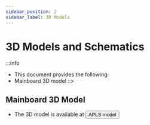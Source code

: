 ```yaml
---
sidebar_position: 2
sidebar_label: 3D Models
---
```




# 3D Models and Schematics

:::info
* This document provides the following:
* Mainboard 3D model
::>



## Mainboard 3D Model

* The 3D model is available at
    <Button variant="contained" disableElevation href="http://cdn.mellow.klipper.cn/STEP/Heatcore4%20Alps.stp">APLS model</Button>
